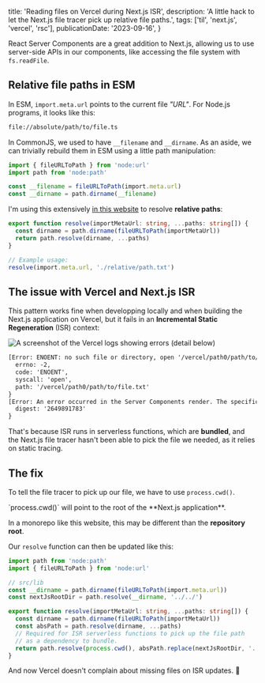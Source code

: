   title: 'Reading files on Vercel during Next.js ISR',
  description:
    'A little hack to let the Next.js file tracer pick up relative file paths.',
  tags: ['til', 'next.js', 'vercel', 'rsc'],
  publicationDate: '2023-09-16',
}

React Server Components are a great addition to Next.js, allowing us to use
server-side APIs in our components, like accessing the file system with `fs.readFile`.

## Relative file paths in ESM

In ESM, `import.meta.url` points to the current file _"URL"_. For Node.js programs, it looks like this:

```txt
file://absolute/path/to/file.ts
```

In CommonJS, we used to have `__filename` and `__dirname`. As an aside,
we can trivially rebuild them in ESM using a little path manipulation:

```ts
import { fileURLToPath } from 'node:url'
import path from 'node:path'

const __filename = fileURLToPath(import.meta.url)
const __dirname = path.dirname(__filename)
```

I'm using this extensively [in this website](https://github.com/franky47/francoisbest.com)
to resolve **relative paths**:

```ts
export function resolve(importMetaUrl: string, ...paths: string[]) {
  const dirname = path.dirname(fileURLToPath(importMetaUrl))
  return path.resolve(dirname, ...paths)
}

// Example usage:
resolve(import.meta.url, './relative/path.txt')
```

## The issue with Vercel and Next.js ISR

This pattern works fine when developping locally and when building the Next.js
application on Vercel, but it fails in an **Incremental Static Regeneration** (ISR)
context:

![A screenshot of the Vercel logs showing errors (detail below)](./vercel-error.png)

```txt
[Error: ENOENT: no such file or directory, open '/vercel/path0/path/to/file.txt'] {
  errno: -2,
  code: 'ENOENT',
  syscall: 'open',
  path: '/vercel/path0/path/to/file.txt'
}
[Error: An error occurred in the Server Components render. The specific message is omitted in production builds to avoid leaking sensitive details. A digest property is included on this error instance which may provide additional details about the nature of the error.] {
  digest: '2649891783'
}
```

That's because ISR runs in serverless functions, which are **bundled**, and the
Next.js file tracer hasn't been able to pick the file we needed, as it relies
on static tracing.

## The fix

To tell the file tracer to pick up our file, we have to use `process.cwd()`.

<Note status="info">
`process.cwd()` will point to the root of the **Next.js application**.

In a monorepo like this website, this may be different than the **repository root**.

</Note>

Our `resolve` function can then be updated like this:

```ts title="src/lib/paths.ts"
import path from 'node:path'
import { fileURLToPath } from 'node:url'

// src/lib
const __dirname = path.dirname(fileURLToPath(import.meta.url))
const nextJsRootDir = path.resolve(__dirname, '../../')

export function resolve(importMetaUrl: string, ...paths: string[]) {
  const dirname = path.dirname(fileURLToPath(importMetaUrl))
  const absPath = path.resolve(dirname, ...paths)
  // Required for ISR serverless functions to pick up the file path
  // as a dependency to bundle.
  return path.resolve(process.cwd(), absPath.replace(nextJsRootDir, '.'))
}
```

And now Vercel doesn't complain about missing files on ISR updates. 🎉
